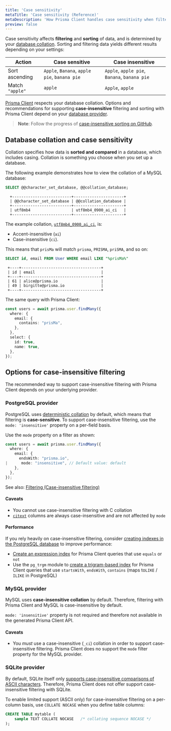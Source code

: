 ```yaml
---
title: 'Case sensitivity'
metaTitle: 'Case sensitivity (Reference)'
metaDescription: 'How Prisma Client handles case sensitivity when filtering and sorting.'
preview: false
---
```


<TopBlock>

Case sensitivity affects **filtering** and **sorting** of data, and is determined by your [database collation](#database-collation-and-case-sensitivity). Sorting and filtering data yields different results depending on your settings:

| Action          | Case sensitive                               | Case insensitive                             |
|-----------------|----------------------------------------------|----------------------------------------------|
| Sort ascending  | `Apple`, `Banana`, `apple pie`, `banana pie` | `Apple`, `apple pie`, `Banana`, `banana pie` |
| Match `"apple"` | `apple`                                      | `Apple`, `apple`                             |

[Prisma Client](.) respects your database collation. Options and recommendations for supporting **case-insensitive** filtering and sorting with Prisma Client depend on your [database provider](#options-for-case-insensitive-filtering).

> **Note**: Follow the progress of [case-insensitive sorting on GitHub](https://github.com/prisma/prisma-client-js/issues/841).

</TopBlock>

## Database collation and case sensitivity

Collation specifies how data is **sorted and compared** in a database, which includes casing. Collation is something you choose when you set up a database.

The following example demonstrates how to view the collation of a MySQL database:

<CodeWithResult expanded={true}>

<Cmd>

```sql no-lines
SELECT @@character_set_database, @@collation_database;
```

</Cmd>

<CmdResult>

```no-lines
  +--------------------------+----------------------+
  | @@character_set_database | @@collation_database |
  +--------------------------+----------------------+
  | utf8mb4                  | utf8mb4_0900_ai_ci   |
  +--------------------------+----------------------+
```
</CmdResult>

</CodeWithResult>

The example collation, [`utf8mb4_0900_ai_ci`](https://dev.mysql.com/doc/refman/8.0/en/charset-collation-names.html),  is:

* Accent-insensitive (`ai`)
* Case-insensitive (`ci`). 

This means that `prisMa` will match `prisma`, `PRISMA`, `priSMA`, and so on:

<CodeWithResult expanded={true}>

<Cmd>

```sql no-lines
SELECT id, email FROM User WHERE email LIKE "%prisMa%"
```

</Cmd>

<CmdResult>

```no-lines
 +----+-----------------------------------+
 | id | email                             |
 +----+-----------------------------------+
 | 61 | alice@prisma.io                   |
 | 49 | birgitte@prisma.io                |
 +----+-----------------------------------+
```
</CmdResult>

</CodeWithResult>

The same query with Prisma Client:

```ts
const users = await prisma.user.findMany({
  where: {
    email: {
      contains: "prisMa",
    },
  },
  select: {
    id: true,
    name: true,
  },
});
```

## Options for case-insensitive filtering

The recommended way to support case-insensitive filtering with Prisma Client depends on your underlying provider.

### PostgreSQL provider

PostgreSQL uses [deterministic collation](https://www.postgresql.org/docs/current/collation.html#COLLATION-NONDETERMINISTIC) by default, which means that filtering is **case-sensitive**.  To support case-insensitive filtering, use the `mode: 'insensitive'` property on a per-field basis.

Use the `mode` property on a filter as shown:

```ts
const users = await prisma.user.findMany({
  where: {
    email: {
      endsWith: "prisma.io",
|      mode: "insensitive", // Default value: default  
    },
  },
});
```

See also: [Filtering (Case-insensitive filtering)](filtering-and-sorting#case-insensitive-filtering)

#### Caveats

* You cannot use case-insensitive filtering with C collation
* [`citext`](https://www.postgresql.org/docs/12/citext.html) columns are always case-insensitive and are not affected by `mode`

#### Performance

If you rely heavily on case-insensitive filtering, consider [creating indexes in the PostgreSQL database](https://www.postgresql.org/docs/current/indexes.html) to improve performance:

* [Create an expression index](https://www.postgresql.org/docs/current/indexes-expressional.html) for Prisma Client queries that use `equals` or `not`
* Use the `pg_trgm` module to [create a trigram-based index](https://www.postgresql.org/docs/12/pgtrgm.html#id-1.11.7.40.7) for Prisma Client queries that use `startsWith`, `endsWith`, `contains` (maps to`LIKE` / `ILIKE` in PostgreSQL)


### MySQL provider

MySQL uses **case-insensitive collation** by default. Therefore, filtering with Prisma Client and MySQL is case-insensitive by default.

`mode: 'insensitive'` property is not required and therefore not available in the generated Prisma Client API.

#### Caveats

* You *must* use a case-insensitive (`_ci`) collation in order to support case-insensitive filtering. Prisma Client does no support the `mode` filter property for the MySQL provider.

### SQLite provider

By default, SQLite itself only [supports case-insensitive comparisons of ASCII characters](https://www.sqlite.org/faq.html#q18). Therefore, Prisma Client does not offer support case-insensitive filtering with SQLite.

To enable limited support (ASCII only) for case-insensitive filtering on a per-column basis, use `COLLATE NOCASE` when you define table columns:

```sql
CREATE TABLE mytable ( 
    sample TEXT COLLATE NOCASE   /* collating sequence NOCASE */
);